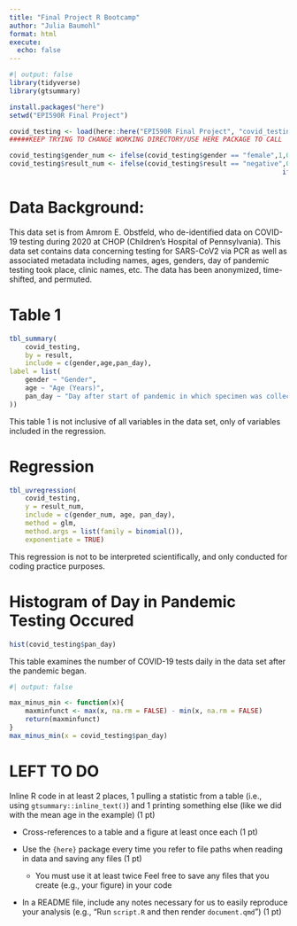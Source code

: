 ```yaml
---
title: "Final Project R Bootcamp"
author: "Julia Baumohl"
format: html
execute: 
  echo: false
---
```


```r
#| output: false
library(tidyverse)
library(gtsummary)

install.packages("here")
setwd("EPI590R Final Project")

covid_testing <- load(here::here("EPI590R Final Project", "covid_testing.rda"))
#####KEEP TRYING TO CHANGE WORKING DIRECTORY/USE HERE PACKAGE TO CALL

covid_testing$gender_num <- ifelse(covid_testing$gender == "female",1,0)
covid_testing$result_num <- ifelse(covid_testing$result == "negative",0,
																	 ifelse(covid_testing$result == "positive", 1, NA))
```

# Data Background:					

This data set is from Amrom E. Obstfeld, who de-identified data on COVID-19 testing during 2020 at CHOP (Children’s Hospital of Pennsylvania). This data set contains data concerning testing for SARS-CoV2 via PCR as well as associated metadata including names, ages, genders, day of pandemic testing took place, clinic names, etc. The data has been anonymized, time-shifted, and permuted.

# Table 1

```r
tbl_summary(
	covid_testing,
	by = result,
	include = c(gender,age,pan_day),
label = list(
	gender ~ "Gender",
	age ~ "Age (Years)",
	pan_day ~ "Day after start of pandemic in which specimen was collected"
))
```

This table 1 is not inclusive of all variables in the data set, only of variables included in the regression.

# Regression

```r
tbl_uvregression(
	covid_testing,
	y = result_num,
	include = c(gender_num, age, pan_day),
	method = glm,
	method.args = list(family = binomial()),
	exponentiate = TRUE)
```

This regression is not to be interpreted scientifically, and only conducted for coding practice purposes.

# Histogram of Day in Pandemic Testing Occured

```r
hist(covid_testing$pan_day)
```

This table examines the number of COVID-19 tests daily in the data set after the pandemic began.

```r
#| output: false

max_minus_min <- function(x){
	maxminfunct <- max(x, na.rm = FALSE) - min(x, na.rm = FALSE)
	return(maxminfunct)
}
max_minus_min(x = covid_testing$pan_day)

```

# LEFT TO DO

Inline R code in at least 2 places, 1 pulling a statistic from a table (i.e., using `gtsummary::inline_text()`) and 1 printing something else (like we did with the mean age in the example) (1 pt)

-   Cross-references to a table and a figure at least once each (1 pt)

```{=html}
<!-- -->
```
-   Use the `{here}` package every time you refer to file paths when reading in data and saving any files (1 pt)

    -   You must use it at least twice Feel free to save any files that you create (e.g., your figure) in your code

-   In a README file, include any notes necessary for us to easily reproduce your analysis (e.g., “Run `script.R` and then render `document.qmd`”) (1 pt)
